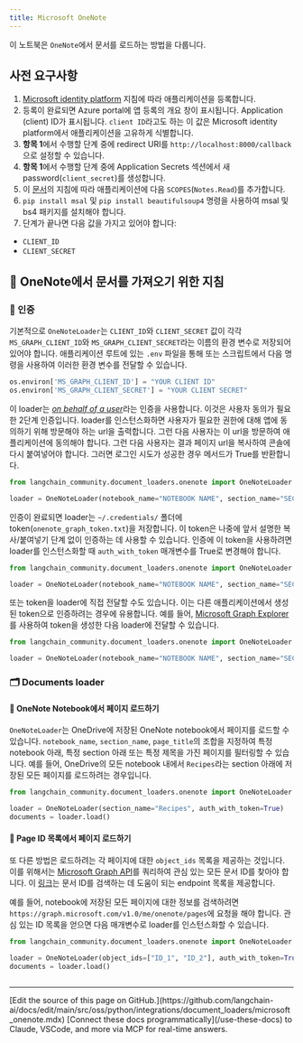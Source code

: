 ```yaml
---
title: Microsoft OneNote
---
```


이 노트북은 `OneNote`에서 문서를 로드하는 방법을 다룹니다.

## 사전 요구사항

1. [Microsoft identity platform](https://learn.microsoft.com/en-us/azure/active-directory/develop/quickstart-register-app) 지침에 따라 애플리케이션을 등록합니다.
2. 등록이 완료되면 Azure portal에 앱 등록의 개요 창이 표시됩니다. Application (client) ID가 표시됩니다. `client ID`라고도 하는 이 값은 Microsoft identity platform에서 애플리케이션을 고유하게 식별합니다.
3. **항목 1**에서 수행할 단계 중에 redirect URI를 `http://localhost:8000/callback`으로 설정할 수 있습니다.
4. **항목 1**에서 수행할 단계 중에 Application Secrets 섹션에서 새 password(`client_secret`)를 생성합니다.
5. 이 [문서](https://learn.microsoft.com/en-us/azure/active-directory/develop/quickstart-configure-app-expose-web-apis#add-a-scope)의 지침에 따라 애플리케이션에 다음 `SCOPES`(`Notes.Read`)를 추가합니다.
6. `pip install msal` 및 `pip install beautifulsoup4` 명령을 사용하여 msal 및 bs4 패키지를 설치해야 합니다.
7. 단계가 끝나면 다음 값을 가지고 있어야 합니다:

- `CLIENT_ID`
- `CLIENT_SECRET`

## 🧑 OneNote에서 문서를 가져오기 위한 지침

### 🔑 인증

기본적으로 `OneNoteLoader`는 `CLIENT_ID`와 `CLIENT_SECRET` 값이 각각 `MS_GRAPH_CLIENT_ID`와 `MS_GRAPH_CLIENT_SECRET`라는 이름의 환경 변수로 저장되어 있어야 합니다. 애플리케이션 루트에 있는 `.env` 파일을 통해 또는 스크립트에서 다음 명령을 사용하여 이러한 환경 변수를 전달할 수 있습니다.

```python
os.environ['MS_GRAPH_CLIENT_ID'] = "YOUR CLIENT ID"
os.environ['MS_GRAPH_CLIENT_SECRET'] = "YOUR CLIENT SECRET"
```

이 loader는 [*on behalf of a user*](https://learn.microsoft.com/en-us/graph/auth-v2-user?context=graph%2Fapi%2F1.0&view=graph-rest-1.0)라는 인증을 사용합니다. 이것은 사용자 동의가 필요한 2단계 인증입니다. loader를 인스턴스화하면 사용자가 필요한 권한에 대해 앱에 동의하기 위해 방문해야 하는 url을 출력합니다. 그런 다음 사용자는 이 url을 방문하여 애플리케이션에 동의해야 합니다. 그런 다음 사용자는 결과 페이지 url을 복사하여 콘솔에 다시 붙여넣어야 합니다. 그러면 로그인 시도가 성공한 경우 메서드가 True를 반환합니다.

```python
from langchain_community.document_loaders.onenote import OneNoteLoader

loader = OneNoteLoader(notebook_name="NOTEBOOK NAME", section_name="SECTION NAME", page_title="PAGE TITLE")
```

인증이 완료되면 loader는 `~/.credentials/` 폴더에 token(`onenote_graph_token.txt`)을 저장합니다. 이 token은 나중에 앞서 설명한 복사/붙여넣기 단계 없이 인증하는 데 사용할 수 있습니다. 인증에 이 token을 사용하려면 loader를 인스턴스화할 때 `auth_with_token` 매개변수를 True로 변경해야 합니다.

```python
from langchain_community.document_loaders.onenote import OneNoteLoader

loader = OneNoteLoader(notebook_name="NOTEBOOK NAME", section_name="SECTION NAME", page_title="PAGE TITLE", auth_with_token=True)
```

또는 token을 loader에 직접 전달할 수도 있습니다. 이는 다른 애플리케이션에서 생성된 token으로 인증하려는 경우에 유용합니다. 예를 들어, [Microsoft Graph Explorer](https://developer.microsoft.com/en-us/graph/graph-explorer)를 사용하여 token을 생성한 다음 loader에 전달할 수 있습니다.

```python
from langchain_community.document_loaders.onenote import OneNoteLoader

loader = OneNoteLoader(notebook_name="NOTEBOOK NAME", section_name="SECTION NAME", page_title="PAGE TITLE", access_token="TOKEN")
```

### 🗂️ Documents loader

#### 📑 OneNote Notebook에서 페이지 로드하기

`OneNoteLoader`는 OneDrive에 저장된 OneNote notebook에서 페이지를 로드할 수 있습니다. `notebook_name`, `section_name`, `page_title`의 조합을 지정하여 특정 notebook 아래, 특정 section 아래 또는 특정 제목을 가진 페이지를 필터링할 수 있습니다. 예를 들어, OneDrive의 모든 notebook 내에서 `Recipes`라는 section 아래에 저장된 모든 페이지를 로드하려는 경우입니다.

```python
from langchain_community.document_loaders.onenote import OneNoteLoader

loader = OneNoteLoader(section_name="Recipes", auth_with_token=True)
documents = loader.load()
```

#### 📑 Page ID 목록에서 페이지 로드하기

또 다른 방법은 로드하려는 각 페이지에 대한 `object_ids` 목록을 제공하는 것입니다. 이를 위해서는 [Microsoft Graph API](https://developer.microsoft.com/en-us/graph/graph-explorer)를 쿼리하여 관심 있는 모든 문서 ID를 찾아야 합니다. 이 [링크](https://learn.microsoft.com/en-us/graph/onenote-get-content#page-collection)는 문서 ID를 검색하는 데 도움이 되는 endpoint 목록을 제공합니다.

예를 들어, notebook에 저장된 모든 페이지에 대한 정보를 검색하려면 `https://graph.microsoft.com/v1.0/me/onenote/pages`에 요청을 해야 합니다. 관심 있는 ID 목록을 얻으면 다음 매개변수로 loader를 인스턴스화할 수 있습니다.

```python
from langchain_community.document_loaders.onenote import OneNoteLoader

loader = OneNoteLoader(object_ids=["ID_1", "ID_2"], auth_with_token=True)
documents = loader.load()
```

```python

```

---

<Callout icon="pen-to-square" iconType="regular">
    [Edit the source of this page on GitHub.](https://github.com/langchain-ai/docs/edit/main/src/oss/python/integrations/document_loaders/microsoft_onenote.mdx)
</Callout>
<Tip icon="terminal" iconType="regular">
    [Connect these docs programmatically](/use-these-docs) to Claude, VSCode, and more via MCP for    real-time answers.
</Tip>
